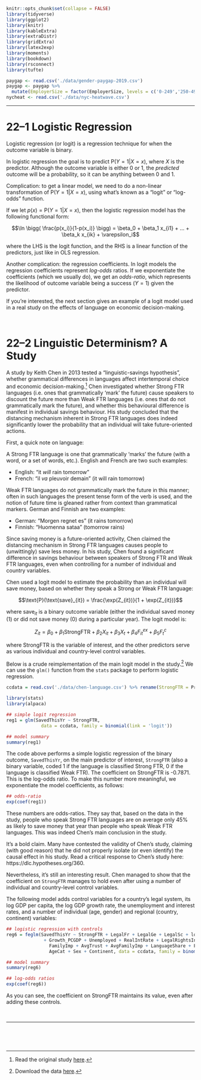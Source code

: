 ```r
knitr::opts_chunk$set(collapse = FALSE)
library(tidyverse)
library(ggplot2)
library(knitr)
library(kableExtra)
library(extraDistr)
library(gridExtra)
library(latex2exp)
library(moments)
library(bookdown)
library(rsconnect)
library(tufte)
```

```r
paygap <- read.csv('./data/gender-paygap-2019.csv')
paygap <- paygap %>%
  mutate(EmployerSize = factor(EmployerSize, levels = c('0-249','250-499','500-999','1000-4999','5000-19999','20000+')))
nycheat <- read.csv('./data/nyc-heatwave.csv')
```

\newcommand{\E}{\text{E}}
\newcommand{\Var}{\text{Var}}
\newcommand{\SD}{\text{SD}}
\newcommand{\SE}{\text{SE}}
\newcommand{\Cov}{\text{Cov}}
\newcommand{\Cor}{\text{Cor}}
\renewcommand{\P}{\text{P}}
\newcommand{\pd}[2]{\frac{\partial #1}{\partial #2}}
\newcommand{\sumin}{\sum_i^n}
\newcommand{\Bias}{\text{Bias}}

---

# 22--1 Logistic Regression 

Logistic regression (or logit) is a regression technique for when the outcome variable is binary.   

In logistic regression the goal is to predict $\P(Y=1|X=x)$, where $X$ is the predictor. Although the outcome variable is either 0 or 1, the *predicted* outcome will be a probability, so it can be anything between 0 and 1.   

Complication: to get a linear model, we need to do a non-linear transformation of $\P(Y=1|X=x)$, using what's known as a “logit” or “log-odds” function.   

If we let $p(x) = \P(Y=1|X=x)$, then the logistic regression model has the following functional form:

$$\ln \bigg(  \frac{p(x_i)}{1-p(x_i)} \bigg) = \beta_0 + \beta_1 x_{i1} + ... + \beta_k x_{ik} + \varepsilon_i$$

where the LHS is the logit function, and the RHS is a linear function of the predictors, just like in OLS regression. 

Another complication: the regression coefficients. In logit models the regression coefficients represent *log-odds* ratios. If we exponentiate the coefficients (which we usually do), we get an *odds-ratio*, which represents the likelihood of outcome variable being a success ($Y=1$) given the predictor.   

If you're interested, the next section gives an example of a logit model used in a real study on the effects of language on economic decision-making.  



\ 

# 22--2 Linguistic Determinism? A Study 

A study by Keith Chen in 2013 tested a “linguistic-savings hypothesis”, whether grammatical differences in languages affect intertemporal choice and economic decision-making.^[Read the original study <a href="./downloads/chen-language.pdf" download>here</a>.] Chen investigated whether Strong FTR languages (i.e. ones that grammatically ‘mark’ the future) cause speakers to discount the future more than Weak FTR languages (i.e. ones that do not grammatically mark the future), and whether this behavioural difference is manifest in individual savings behaviour. His study concluded that the distancing mechanism inherent in Strong FTR languages does indeed significantly lower the probability that an individual will take future-oriented actions. 

First, a quick note on language:   

A Strong FTR language is one that grammatically 'marks' the future (with a word, or a set of words, etc.). English and French are two such examples:  

- English: "it *will* rain tomorrow"  
- French: "il *va* pleuvoir demain" (it will rain tomorrow)

Weak FTR languages do not grammatically mark the future in this manner; often in such languages the present tense form of the verb is used, and the notion of future time is gleaned rather from context than grammatical markers. German and Finnish are two examples:  

- German: "Morgen regnet es" (it rains tomorrow)  
- Finnish: "Huomenna sataa" (tomorrow rains)  

Since saving money is a future-oriented activity, Chen claimed the distancing mechanism in Strong FTR languages causes people to (unwittingly) save less money. In his study, Chen found a significant difference in savings behaviour between speakers of Strong FTR and Weak FTR languages, even when controlling for a number of individual and country variables.  

Chen used a logit model to estimate the probability than an individual will save money, based on whether they speak a Strong or Weak FTR language:

$$\P(\text{save}_{it}) = \frac{\exp(Z_{it})}{1 + \exp(Z_{it})}$$

where $\text{save}_{it}$ is a binary outcome variable (either the individual saved money (1) or did not save money (0) during a particular year). The logit model is:

$$Z_{it} = \beta_{0} + \beta_{1} \text{StrongFTR} + \beta_{2} X_{it} + \beta_{3} X_{t} + \beta_{4} F_{it}^{ex} + \beta_{5} F_{t}^{c}$$

where $\text{StrongFTR}$ is the variable of interest, and the other predictors serve as various individual and country-level control variables.   

Below is a crude reimplementation of the main logit model in the study.^[Download the data <a href="./data/chen-language.csv" download>here</a>.] We can use the `glm()` function from the `stats` package to perform logistic regression.  

```r
ccdata = read.csv('./data/chen-language.csv') %>% rename(StrongFTR = PredictionFTR)
```


```r
library(stats)
library(alpaca)

## simple logit regression
reg1 = glm(SavedThisYr ~ StrongFTR,
             data = ccdata, family = binomial(link = 'logit'))

## model summary
summary(reg1)
```

The code above performs a simple logistic regression of the binary outcome, `SavedThisYr`, on the main predictor of interest, `StrongFTR` (also a binary variable, coded 1 if the language is classified Strong FTR, 0 if the language is classified Weak FTR). The coefficient on StrongFTR is -0.7871. This is the log-odds ratio. To make this number more meaningful, we exponentiate the model coefficients, as follows:

```r
## odds-ratio 
exp(coef(reg1))
```

These numbers are odds-ratios. They say that, based on the data in the study, people who speak Strong FTR languages are on average only 45\% as likely to save money that year than people who speak Weak FTR languages. This was indeed Chen's main conclusion in the study.  

It's a bold claim. Many have contested the validity of Chen's study, claiming (with good reason) that he did not properly isolate (or even identify) the causal effect in his study. Read a critical response to Chen's study here: https://dlc.hypotheses.org/360.  

Nevertheless, it's still an interesting result. Chen managed to show that the coefficient on `StrongFTR` manages to hold even after using a number of individual and country-level control variables.  

The following model adds control variables for a country's legal system, its log GDP per capita, the log GDP growth rate, the unemployment and interest rates, and a number of individual (age, gender) and regional (country, continent) variables: 

```r
## logistic regression with controls
reg6 = feglm(SavedThisYr ~ StrongFTR + LegalFr + LegalGe + LegalSc + logPCGDP
              + Growth_PCGDP + Unemployed + RealIntRate + LegalRightsIndex + TrustMostPpl + 
                FamilyImp + AvgTrust + AvgFamilyImp + LanguageShare + FTRShare | 
                AgeCat + Sex + Continent, data = ccdata, family = binomial(link = 'logit'))

## model summary
summary(reg6)

## log-odds ratios
exp(coef(reg6))
```

As you can see, the coefficient on StrongFTR maintains its value, even after adding these controls.  




\ 

--- 

\ 

\ 







